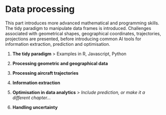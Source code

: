 # Data processing

This part introduces more advanced mathematical and programming skills.
The tidy paradigm to manipulate data frames is introduced. Challenges
associated with geometrical shapes, geographical coordinates,
trajectories, projections are presented, before introducing common AI
tools for information extraction, prediction and optimisation.

1.  **The tidy paradigm**
    > Examples in R, Javascript, Python

2.  **Processing geometric and geographical data**

3.  **Processing aircraft trajectories**

4.  **Information extraction**

5.  **Optimisation in data analytics**
    > *Include prediction, or make it a different chapter\...*

6.  **Handling uncertainty**
